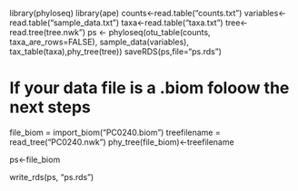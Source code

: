 library(phyloseq)
library(ape)
counts<-read.table("counts.txt")
variables<-read.table("sample_data.txt")
taxa<-read.table("taxa.txt")
tree<-read.tree(tree.nwk")
ps <- phyloseq(otu_table(counts, taxa_are_rows=FALSE), 
               sample_data(variables), 
               tax_table(taxa),phy_tree(tree))
saveRDS(ps,file="ps.rds")

# If your data file is a .biom foloow the next steps

file_biom  = import_biom("PC0240.biom")
treefilename = read_tree("PC0240.nwk")
phy_tree(file_biom)<-treefilename

ps<-file_biom

write_rds(ps, "ps.rds")
